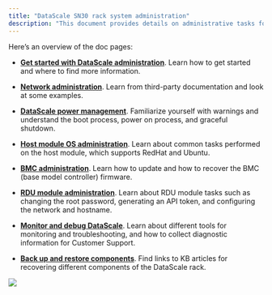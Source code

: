 ```yaml
---
title: "DataScale SN30 rack system administration"
description: "This document provides details on administrative tasks for the DataScale® SN30 rack."
---
```


Here’s an overview of the doc pages:

* [**Get started with DataScale administration**](https://docs.sambanova.ai/sysadmin/latest/hw-admin-get-started.html). Learn how to get started and where to find more information.

* [**Network administration**](https://docs.sambanova.ai/sysadmin/latest/network-admin.html). Learn from third-party documentation and look at some examples.

* [**DataScale power management**](https://docs.sambanova.ai/sysadmin/latest/manage-power.html). Familiarize yourself with warnings and understand the boot process, power on process, and graceful shutdown.

* [**Host module OS administration**](https://docs.sambanova.ai/sysadmin/latest/host-module-admin.html). Learn about common tasks performed on the host module, which supports RedHat and Ubuntu.

* [**BMC administration**](https://docs.sambanova.ai/sysadmin/latest/bmc-admin.html). Learn how to update and how to recover the BMC (base model controller) firmware.

* [**RDU module administration**](https://docs.sambanova.ai/sysadmin/latest/hw-admin-rdu.html). Learn about RDU module tasks such as changing the root password, generating an API token, and configuring the network and hostname.

* [**Monitor and debug DataScale**](https://docs.sambanova.ai/sysadmin/latest/hw-monitor-debug.html). Learn about different tools for monitoring and troubleshooting, and how to collect diagnostic information for Customer Support.

* [**Back up and restore components**](https://docs.sambanova.ai/sysadmin/latest/hw-backup-restore.html). Find links to KB articles for recovering different components of the DataScale rack.

![](image.png)